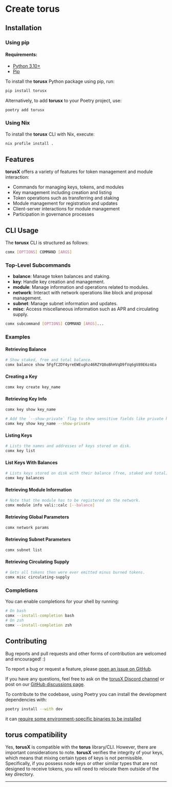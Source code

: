 # Create torus

## Installation

### Using pip

#### Requirements: 
- [Python 3.10+](https://www.python.org/)
- [Pip](https://pip.pypa.io/en/stable/installation/)

To install the **torusx** Python package using pip, run:

```sh
pip install torusx
```

Alternatively, to add **torusx** to your Poetry project, use:

```sh
poetry add torusx
```

### Using Nix

To install the **torusx** CLI with Nix, execute:

```sh
nix profile install .
```

## Features

**torusX** offers a variety of features for token management and module interaction:

- Commands for managing keys, tokens, and modules
- Key management including creation and listing
- Token operations such as transferring and staking
- Module management for registration and updates
- Client-server interactions for module management
- Participation in governance processes

## CLI Usage

The **torusx** CLI is structured as follows:

```sh
comx [OPTIONS] COMMAND [ARGS]
```

### Top-Level Subcommands

- **balance**: Manage token balances and staking.
- **key**: Handle key creation and management.
- **module**: Manage information and operations related to modules.
- **network**: Interact with network operations like block and proposal management.
- **subnet**: Manage subnet information and updates.
- **misc**: Access miscellaneous information such as APR and circulating supply.

```sh
comx subcommand [OPTIONS] COMMAND [ARGS]...
```

### Examples

#### Retrieving Balance

```sh
# Show staked, free and total balance.
comx balance show 5FgfC2DY4yreEWEughz46RZYQ8oBhHVqD9fVq6gV89E6z4Ea
```

#### Creating a Key

```sh
comx key create key_name
```

#### Retrieving Key Info

```sh
comx key show key_name

# Add the `--show-private` flag to show sensitive fields like private key.
comx key show key_name --show-private
```

#### Listing Keys

```sh
# Lists the names and addresses of keys stored on disk.
comx key list
```

#### List Keys With Balances

```sh
# Lists keys stored on disk with their balance (free, staked and total).
comx key balances
```

#### Retrieving Module Information

```sh
# Note that the module has to be registered on the network.
comx module info vali::calc [--balance]
```

#### Retrieving Global Parameters

```sh
comx network params
```

#### Retrieving Subnet Parameters

```sh
comx subnet list
```

#### Retrieving Circulating Supply

```sh
# Gets all tokens then were ever emitted minus burned tokens.
comx misc circulating-supply
```

### Completions

You can enable completions for your shell by running:

```sh
# On bash
comx --install-completion bash
# On zsh
comx --install-completion zsh
```

## Contributing

Bug reports and pull requests and other forms of contribution are welcomed and
encouraged! :)

To report a bug or request a feature, please [open an issue on GitHub].

If you have any questions, feel free to ask on the [torusX Discord channel] or
post on our [GitHub discussions page].

To contribute to the codebase, using Poetry you can install the development dependencies with:

```sh
poetry install --with dev
```

it can [require some environment-specific binaries to be installed][ruff-installation]

## torus compatibility

Yes, **torusX** is compatible with the **torus** library/CLI. However, there are
important considerations to note. **torusX** verifies the integrity of your
keys, which means that mixing certain types of keys is not permissible.
Specifically, if you possess node keys or other similar types that are not
designed to receive tokens, you will need to relocate them outside of the key
directory.

---

[open an issue on GitHub]: https://github.com/renlabs-dev/torusx/issues/new/choose
[torusX Discord channel]: https://go.renlabs-dev.org/torusx-channel
[GitHub discussions page]: https://github.com/renlabs-dev/torusx/discussions
[ruff-installation]: https://docs.astral.sh/ruff/installation/
